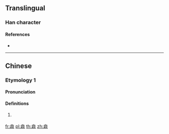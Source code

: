 {{character info/new}}
==Translingual==

===Han character===
{{Han char|rn=75|rad=木|as=11|sn=15|four=80921|canj=ORDMR|ids=⿱合柯}}

====References====
* {{Han ref|kx=0550.070|dkj=15437|hdz=21282.010|uh=6A16|ud=27158|bh=E5EF|bd=58863}}

----

==Chinese==

===Etymology 1===
{{zh-forms}}

====Pronunciation====
{{zh-pron
|m=-
|c=po1
|cat=cls
}}

====Definitions====
{{zh-hanzi}}

# {{lb|zh|Cantonese}} {{n-g|Classifier for plants or trees.}}
#: {{zh-x|兩 樖 樹|two trees|C}}

[[fr:樖]]
[[pl:樖]]
[[th:樖]]
[[zh:樖]]